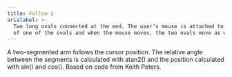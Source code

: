 ```yaml
---
title: Follow 2
arialabel: >-
  Two long ovals connected at the end. The user’s mouse is attached to the end
  of one of the ovals and when the mouse moves, the two ovals move as well
---
```



A two-segmented arm follows the cursor position. The relative
angle between the segments is calculated with atan2() and the position
calculated with sin() and cos(). Based on code from Keith Peters.

